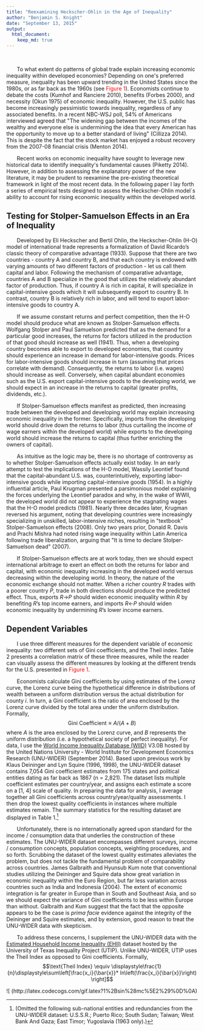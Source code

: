 ```yaml
---
title: "Reexamining Heckscher-Ohlin in the Age of Inequality"
author: "Benjamin S. Knight"
date: "September 13, 2015"
output:
  html_document:
    keep_md: true
---
```

<!-- use &nbsp; to indent one space --> 
<!-- use <br> to skip one line --> 
<!-- enclose with * to italicize --> 
<!-- enclose with ** to bolden --> 
<!-- enclose with $$ to center --> 
<!-- footnotes[^1] -->
<!-- [^1]: hi, I'm footnoye 1 -->

<br> 

&nbsp;&nbsp;&nbsp;&nbsp;&nbsp;&nbsp; To what extent do patterns of global trade explain increasing economic inequality within developed economies? Depending on one\'s preferred measure, inequality has been upward trending in the United States since the 1980s, or as far back as the 1960s (see <span style="color:red">Figure 1</span>). Economists continue to debate the costs (Kumhof and Ranciere 2010), benefits (Forbes 2000), and necessity (Okun 1975) of economic inequality. However, the U.S. public has become increasingly pessimistic towards inequality, regardless of any associated benefits. In a recent NBC-WSJ poll, 54% of Americans interviewed agreed that \"The widening gap between the incomes of the wealthy and everyone else is undermining the idea that every American has the opportunity to move up to a better standard of living\" (Cillizza 2014). This is despite the fact that the stock market has enjoyed a robust recovery from the 2007-08 financial crisis (Menton 2014). 
<br> 

&nbsp;&nbsp;&nbsp;&nbsp;&nbsp;&nbsp; Recent works on economic inequality have sought to leverage new historical data to identify inequality\'s fundamental causes (Piketty 2014). However, in addition to assessing the explanatory power of the new literature, it may be prudent to reexamine the pre-existing theoretical framework in light of the most recent data. In the following paper I lay forth a series of empirical tests designed to assess the Heckscher-Ohlin model`s ability to account for rising economic inequality within the developed world.

## Testing for Stolper-Samuelson Effects in an Era of Inequality
&nbsp;&nbsp;&nbsp;&nbsp;&nbsp;&nbsp; Developed by Eli Heckscher and Bertil Ohlin, the Heckscher-Ohlin (H-O) model of international trade represents a formalization of David Ricardo's classic theory of comparative advantage (1933). Suppose that there are two countries - country A and country B, and that each country is endowed with varying amounts of two different factors of production - let us call them capital and labor. Following the mechanism of comparative advantage, countries A and B specialize in the good that utilizes the relatively abundant factor of production. Thus, if country A is rich in capital, it will specialize in capital-intensive goods which it will subsequently export to country B. In contrast, country B is relatively rich in labor, and will tend to export labor-intensive goods to country A. 
<br> 

&nbsp;&nbsp;&nbsp;&nbsp;&nbsp;&nbsp; If we assume constant returns and perfect competition, then the H-O model should produce what are known as Stolper-Samuelson effects. Wolfgang Stolper and Paul Samuelson predicted that as the demand for a particular good increases, the returns for factors utilized in the production of that good should increase as well (1941). Thus, when a developing country becomes able to export to developed economies, that country should experience an increase in demand for labor-intensive goods. Prices for labor-intensive goods should increase in turn (assuming that prices correlate with demand). Consequently, the returns to labor (i.e. wages) should increase as well. Conversely, when capital abundant economies such as the U.S. export capital-intensive goods to the developing world, we should expect in an increase in the returns to capital (greater profits, dividends, etc.). 
<br> 

&nbsp;&nbsp;&nbsp;&nbsp;&nbsp;&nbsp; If Stolper-Samuelson effects manifest as predicted, then increasing trade between the developed and developing world may explain increasing economic inequality in the former. Specifically, imports from the developing world should drive down the returns to labor (thus curtailing the income of wage earners within the developed world) while exports to the developing world should increase the returns to capital (thus further enriching the owners of capital). 
<br> 

&nbsp;&nbsp;&nbsp;&nbsp;&nbsp;&nbsp; As intuitive as the logic may be, there is no shortage of controversy as to whether Stolper-Samuelson effects actually exist today. In an early attempt to test the implications of the H-O model, Wassily Leontief found that the capital-abundant U.S. was, counterintuitively,  exporting labor-intensive goods while importing capital-intensive goods (1954). In a highly influential article, Paul Krugman presented a parsimonious model explaining the forces underlying the Leontief paradox and why, in the wake of WWII, the developed world did not appear to experience the stagnating wages that the H-O model predicts (1981). Nearly three decades later, Krugman reversed his argument, noting that developing countries were increasingly specializing in unskilled, labor-intensive niches, resulting in \"textbook\" Stolper-Samuelson effects (2008). Only two years prior, Donald R. Davis and Prachi Mishra had noted rising wage inequality within Latin America following trade liberalization, arguing that \"It is time to declare Stolper-Samuelson dead\" (2007).
<br> 

&nbsp;&nbsp;&nbsp;&nbsp;&nbsp;&nbsp; If Stolper-Samuelson effects are at work today, then we should expect international arbitrage to exert an effect on both the returns for labor and capital, with economic inequality increasing in the developed world versus decreasing within the developing world. In theory, the nature of the economic exchange should not matter. When a richer country *R* trades with a poorer country *P*, trade in both directions should produce the predicted effect. Thus, exports *R*$\rightarrow$*P* should widen economic inequality within *R* by benefiting *R*'s top income earners, and imports *R*$\leftarrow$*P* should widen economic inequality by undermining *R*'s lower income earners.
<br> 

## Dependent Variables
&nbsp;&nbsp;&nbsp;&nbsp;&nbsp;&nbsp; I use three different measures for the dependent variable of economic inequality: two different sets of Gini coefficients, and the Theil index. Table 2 presents a correlation matrix of these three measures, while the reader can visually assess the different measures by looking at the different trends for the U.S. presented in <span style="color:red">Figure 1</span>. 
<br> 

&nbsp;&nbsp;&nbsp;&nbsp;&nbsp;&nbsp; Economists calculate Gini coefficients by using estimates of the Lorenz curve, the Lorenz curve being the hypothetical difference in distributions of wealth between a uniform distribution versus the actual distribution for county *i*. In turn, a Gini coefficient is the ratio of area enclosed by the Lorenz curve divided by the total area under the uniform distribution. Formally, 
$$\text{Gini Coefficient} \equiv A / (A + B)$$
where *A* is the area enclosed by the Lorenz curve, and *B* represents the uniform distribution (i.e. a hypothetical society of perfect inequality). For data, I use the [World Income Inequality Database (WIID)](http://www.wider.unu.edu/research/WIID3-0B/en_GB/database/) V3.0B hosted by the United Nations University - World Institute for Development Economics Research (UNU-WIDER) (September 2014). Based upon previous work by Klaus Deininger and Lyn Squire (1996, 1998), the UNU-WIDER dataset contains 7,054 Gini coefficient estimates from 175 states and political entities dating as far back as 1867 (n = 2,821). The dataset lists multiple coefficient estimates per country/year, and assigns each estimate a score on a [1, 4] scale of quality. In preparing the data for analysis, I average together all Gini coefficients across country/year/quality assessments. I then drop the lowest quality coefficients in instances where multiple estimates remain. The summary statistics for the resulting dataset are displayed in Table 1.[^1] 
<br> 

&nbsp;&nbsp;&nbsp;&nbsp;&nbsp;&nbsp; Unfortunately, there is no internationally agreed upon standard for the income / consumption data that underlies the construction of these estimates. The UNU-WIDER dataset encompasses different surveys, income / consumption concepts, population concepts, weighting procedures, and so forth. Scrubbing the dataset of the lowest quality estimates alleviates the problem, but does not tackle the fundamental problem of comparability across countries. James Galbraith and Hyunsub Kum note that conventional studies utilizing the Deininger and Squire data show great variation in economic inequality within the Euro Region, but far less variation across countries such as India and Indonesia (2004). The extent of economic integration is far greater in Europe than in South and Southeast Asia, and so we should expect the variance of Gini coefficients to be less within Europe than without. Galbraith and Kum suggest that the fact that the opposite appears to be the case is *prima facie* evidence against the integrity of the Deininger and Squire estimates, and by extension, good reason to treat the UNU-WIDER data with skepticism. 
<br> 

&nbsp;&nbsp;&nbsp;&nbsp;&nbsp;&nbsp; To address these concerns, I supplement the UNU-WIDER data with the [Estimated Household Income Inequality (EHII)](http://utip.gov.utexas.edu/data.html) dataset hosted by the University of Texas Inequality Project (UTIP). Unlike UNU-WIDER, UTIP uses the Theil Index as opposed to Gini coefficients. Formally, 
$$\text{Theil Index} \equiv \displaystyle\frac{1}{n}\displaystyle\sum\left[\frac{x_i}{\bar{x}}* ln\left(\frac{x_i}{\bar{x}}\right) \right]$$

![\text{Theil Index} \equiv \displaystyle\frac{1}{n}\displaystyle\sum\left[\frac{x_i}{\bar{x}}* ln\left(\frac{x_i}{\bar{x}}\right) \right](http://latex.codecogs.com/gif.latex?1%2Bsin%28mc%5E2%29%0D%0A)



[^1]:(Omitted the following sub-national entities and redundancies from the UNU-WIDER dataset: U.S.S.R.; Puerto Rico; South Sudan; Taiwan; West Bank And Gaza; East Timor; Yugoslavia (1963 only).)
